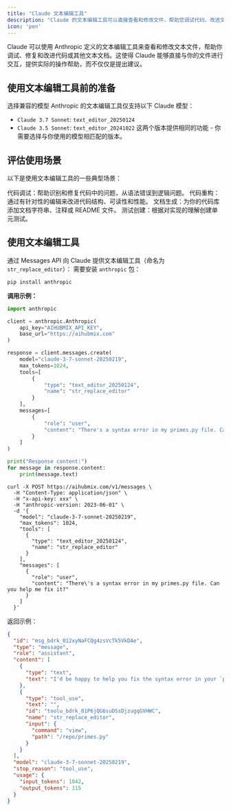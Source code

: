 ```yaml
---
title: "Claude 文本编辑工具"
description: "Claude 的文本编辑工具可以直接查看和修改文件，帮助您调试代码、改进文档，实现更高效的人机协作。"
icon: 'pen'
---
```


Claude 可以使用 Anthropic 定义的文本编辑工具来查看和修改文本文件，帮助你调试、修复和改进代码或其他文本文档。这使得 Claude 能够直接与你的文件进行交互，提供实际的操作帮助，而不仅仅是提出建议。

## 使用文本编辑工具前的准备

选择兼容的模型
Anthropic 的文本编辑工具仅支持以下 Claude 模型：

- `Claude 3.7 Sonnet`: `text_editor_20250124`
- `Claude 3.5 Sonnet`: `text_editor_20241022`
这两个版本提供相同的功能 - 你需要选择与你使用的模型相匹配的版本。

## 评估使用场景
以下是使用文本编辑工具的一些典型场景：

代码调试：帮助识别和修复代码中的问题，从语法错误到逻辑问题。
代码重构：通过有针对性的编辑来改进代码结构、可读性和性能。
文档生成：为你的代码库添加文档字符串、注释或 README 文件。
测试创建：根据对实现的理解创建单元测试。

## 使用文本编辑工具
通过 Messages API 向 Claude 提供文本编辑工具（命名为 `str_replace_editor`）：
需要安装 `anthropic` 包：
```shell
pip install anthropic
```

**调用示例：**
<CodeGroup>
```python Python
import anthropic

client = anthropic.Anthropic(
    api_key="AIHUBMIX_API_KEY",
    base_url="https://aihubmix.com"
)

response = client.messages.create(
    model="claude-3-7-sonnet-20250219",
    max_tokens=1024,
    tools=[
        {
            "type": "text_editor_20250124",
            "name": "str_replace_editor"
        }
    ],
    messages=[
        {
            "role": "user", 
            "content": "There's a syntax error in my primes.py file. Can you help me fix it?"
        }
    ]
)

print("Response content:")
for message in response.content:
    print(message.text)
```

```shell Curl
curl -X POST https://aihubmix.com/v1/messages \
  -H "Content-Type: application/json" \
  -H "x-api-key: xxx" \
  -H "anthropic-version: 2023-06-01" \
  -d '{
    "model": "claude-3-7-sonnet-20250219",
    "max_tokens": 1024,
    "tools": [
      {
        "type": "text_editor_20250124",
        "name": "str_replace_editor"
      }
    ],
    "messages": [
      {
        "role": "user",
        "content": "There\'s a syntax error in my primes.py file. Can you help me fix it?"
      }
    ]
  }'
```
</CodeGroup>

返回示例：
```json
{
  "id": "msg_bdrk_012xyNaFCQg4zsVcTk5VkDAe",
  "type": "message",
  "role": "assistant",
  "content": [
    {
      "type": "text",
      "text": "I'd be happy to help you fix the syntax error in your `primes.py` file. First, let me take a look at the file to identify the issue."
    },
    {
      "type": "tool_use",
      "text": "",
      "id": "toolu_bdrk_01P6jQG6suDSsDjzugqGVHWC",
      "name": "str_replace_editor",
      "input": {
        "command": "view",
        "path": "/repo/primes.py"
      }
    }
  ],
  "model": "claude-3-7-sonnet-20250219",
  "stop_reason": "tool_use",
  "usage": {
    "input_tokens": 1042,
    "output_tokens": 115
  }
}
```